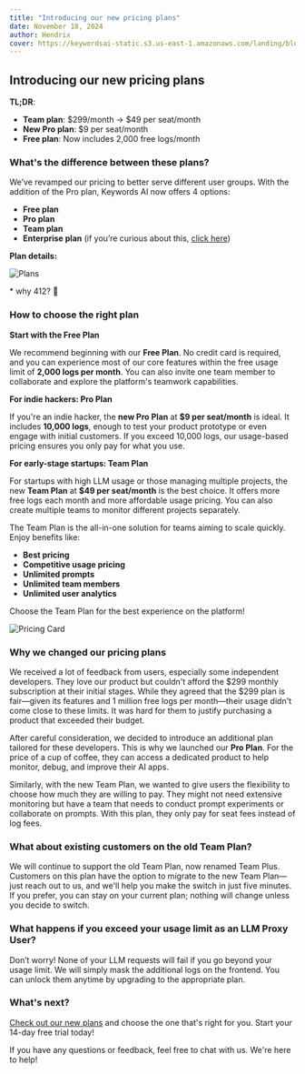 ```yaml
---
title: "Introducing our new pricing plans"
date: November 18, 2024
author: Hendrix
cover: https://keywordsai-static.s3.us-east-1.amazonaws.com/landing/blog/new_pricing/cover.jpg
---
```


## Introducing our new pricing plans

**TL;DR**:  

- **Team plan**: $299/month → $49 per seat/month  
- **New Pro plan**: $9 per seat/month  
- **Free plan**: Now includes 2,000 free logs/month  

### What's the difference between these plans?

We’ve revamped our pricing to better serve different user groups. With the addition of the Pro plan, Keywords AI now offers 4 options:  
- **Free plan**  
- **Pro plan**  
- **Team plan**  
- **Enterprise plan** (if you’re curious about this, [click here](https://cal.com/keywordsai/demo))  

**Plan details:**

![Plans](https://keywordsai-static.s3.us-east-1.amazonaws.com/landing/blog/new_pricing/plans.jpg)

\* why 412? 🤔

### How to choose the right plan

**Start with the Free Plan**  

We recommend beginning with our **Free Plan**. No credit card is required, and you can experience most of our core features within the free usage limit of **2,000 logs per month**. You can also invite one team member to collaborate and explore the platform's teamwork capabilities.  

**For indie hackers: Pro Plan**  

If you're an indie hacker, the **new Pro Plan** at **$9 per seat/month** is ideal. It includes **10,000 logs**, enough to test your product prototype or even engage with initial customers. If you exceed 10,000 logs, our usage-based pricing ensures you only pay for what you use.  

**For early-stage startups: Team Plan**  

For startups with high LLM usage or those managing multiple projects, the new **Team Plan** at **$49 per seat/month** is the best choice. It offers more free logs each month and more affordable usage pricing. You can also create multiple teams to monitor different projects separately.  

The Team Plan is the all-in-one solution for teams aiming to scale quickly. Enjoy benefits like:  
- **Best pricing**  
- **Competitive usage pricing**  
- **Unlimited prompts**  
- **Unlimited team members**  
- **Unlimited user analytics**  

Choose the Team Plan for the best experience on the platform!

![Pricing Card](https://keywordsai-static.s3.us-east-1.amazonaws.com/landing/blog/new_pricing/pricing_card.jpg)

### Why we changed our pricing plans

We received a lot of feedback from users, especially some independent developers. They love our product but couldn't afford the $299 monthly subscription at their initial stages. While they agreed that the $299 plan is fair—given its features and 1 million free logs per month—their usage didn't come close to these limits. It was hard for them to justify purchasing a product that exceeded their budget.  

After careful consideration, we decided to introduce an additional plan tailored for these developers. This is why we launched our **Pro Plan**. For the price of a cup of coffee, they can access a dedicated product to help monitor, debug, and improve their AI apps.  

Similarly, with the new Team Plan, we wanted to give users the flexibility to choose how much they are willing to pay. They might not need extensive monitoring but have a team that needs to conduct prompt experiments or collaborate on prompts. With this plan, they only pay for seat fees instead of log fees.

### What about existing customers on the old Team Plan?

We will continue to support the old Team Plan, now renamed Team Plus. Customers on this plan have the option to migrate to the new Team Plan—just reach out to us, and we'll help you make the switch in just five minutes. If you prefer, you can stay on your current plan; nothing will change unless you decide to switch.

### What happens if you exceed your usage limit as an LLM Proxy User?

Don’t worry! None of your LLM requests will fail if you go beyond your usage limit. We will simply mask the additional logs on the frontend. You can unlock them anytime by upgrading to the appropriate plan.

### What's next?

[Check out our new plans](https://www.keywordsai.co/pricing) and choose the one that's right for you. Start your 14-day free trial today!  

If you have any questions or feedback, feel free to chat with us. We're here to help!
